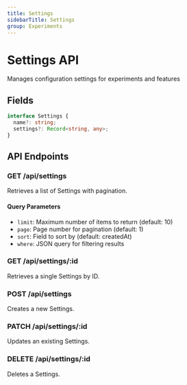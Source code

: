 ```yaml
---
title: Settings
sidebarTitle: Settings
group: Experiments
---
```



# Settings API

Manages configuration settings for experiments and features




## Fields

```typescript
interface Settings {
  name?: string;
  settings?: Record<string, any>;
}
```




## API Endpoints

### GET /api/settings
Retrieves a list of Settings with pagination.

#### Query Parameters
- `limit`: Maximum number of items to return (default: 10)
- `page`: Page number for pagination (default: 1)
- `sort`: Field to sort by (default: createdAt)
- `where`: JSON query for filtering results

### GET /api/settings/:id
Retrieves a single Settings by ID.

### POST /api/settings
Creates a new Settings.

### PATCH /api/settings/:id
Updates an existing Settings.

### DELETE /api/settings/:id
Deletes a Settings.

